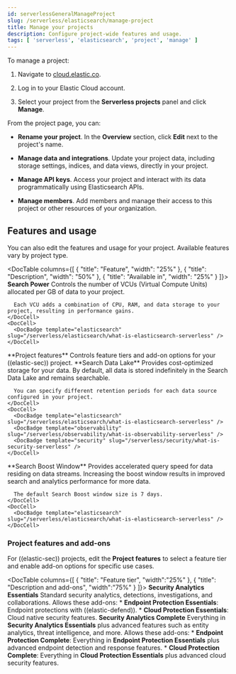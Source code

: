 ```yaml
---
id: serverlessGeneralManageProject
slug: /serverless/elasticsearch/manage-project
title: Manage your projects
description: Configure project-wide features and usage.
tags: [ 'serverless', 'elasticsearch', 'project', 'manage' ]
---
```


<DocBadge template="technical preview" />
To manage a project:

1. Navigate to [cloud.elastic.co](https://cloud.elastic.co/).

2. Log in to your Elastic Cloud account.

3. Select your project from the **Serverless projects** panel and click **Manage**.

From the project page, you can:

- **Rename your project**. In the **Overview** section, click **Edit** next to the project's name.

- **Manage data and integrations**. Update your project data, including storage settings, indices, and data views, directly in your project.

- **Manage API keys**. Access your project and interact with its data programmatically using Elasticsearch APIs.

- **Manage members**. Add members and manage their access to this project or other resources of your organization.

## Features and usage

You can also edit the features and usage for your project. Available features vary by project type.

<DocTable columns={[
  {
    "title": "Feature",
    "width": "25%"
  },
  {
    "title": "Description",
    "width": "50%"
  },
  {
    "title": "Available in",
    "width": "25%"
  }
]}>
  <DocRow>
    <DocCell>
      **Search Power**
    </DocCell>
    <DocCell>
      Controls the number of VCUs (Virtual Compute Units) allocated per GB of data to your project.

      Each VCU adds a combination of CPU, RAM, and data storage to your project, resulting in performance gains.
    </DocCell>
    <DocCell>
      <DocBadge template="elasticsearch" slug="/serverless/elasticsearch/what-is-elasticsearch-serverless" />
    </DocCell>
  </DocRow>
  <DocRow>
    <DocCell>
      **Project features**
    </DocCell>
    <DocCell>
      Controls <DocLink id="serverlessGeneralManageProject" section="project-features-add-ons">feature tiers and add-on options</DocLink> for your ((elastic-sec)) project.
    </DocCell>
    <DocCell>
      <DocBadge template="security" slug="/serverless/security/what-is-security-serverless" />
    </DocCell>
  </DocRow>  <DocRow>
    <DocCell>
      **Search Data Lake**
    </DocCell>
    <DocCell>
      Provides cost-optimized storage for your data. By default, all data is stored indefinitely in the Search Data Lake and remains searchable.

      You can specify different retention periods for each data source configured in your project.
    </DocCell>
    <DocCell>
      <DocBadge template="elasticsearch" slug="/serverless/elasticsearch/what-is-elasticsearch-serverless" />
      <DocBadge template="observability" slug="/serverless/observability/what-is-observability-serverless" />
      <DocBadge template="security" slug="/serverless/security/what-is-security-serverless" />
    </DocCell>
  </DocRow>
  <DocRow>
    <DocCell>
      **Search Boost Window**
    </DocCell>
    <DocCell>
      Provides accelerated query speed for data residing on data streams. Increasing the boost window results in improved search and analytics performance for more data.

      The default Search Boost window size is 7 days.
    </DocCell>
    <DocCell>
      <DocBadge template="elasticsearch" slug="/serverless/elasticsearch/what-is-elasticsearch-serverless" />
    </DocCell>
  </DocRow>
</DocTable>

<div id="project-features-add-ons"></div>

### Project features and add-ons

<DocBadge template="security" slug="/serverless/security/what-is-security-serverless" /> For ((elastic-sec)) projects, edit the **Project features** to select a feature tier and enable add-on options for specific use cases.

<DocTable columns={[
  {
    "title": "Feature tier",
    "width":"25%"
  },
  {
    "title": "Description and add-ons",
    "width":"75%"
  }
]}>
  <DocRow>
    <DocCell>**Security Analytics Essentials**</DocCell>
    <DocCell>
      Standard security analytics, detections, investigations, and collaborations. Allows these add-ons:
      * **Endpoint Protection Essentials**: Endpoint protections with ((elastic-defend)).
      * **Cloud Protection Essentials**: Cloud native security features.
    </DocCell>
  </DocRow>
  <DocRow>
    <DocCell>**Security Analytics Complete**</DocCell>
    <DocCell>
      Everything in **Security Analytics Essentials** plus advanced features such as entity analytics, threat intelligence, and more. Allows these add-ons:
        * **Endpoint Protection Complete**: Everything in **Endpoint Protection Essentials** plus advanced endpoint detection and response features.
        * **Cloud Protection Complete**: Everything in **Cloud Protection Essentials** plus advanced cloud security features.
    </DocCell>
  </DocRow>
</DocTable>
